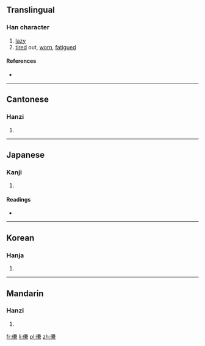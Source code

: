 ==Translingual==

===Han character===
{{Han char|rn=9|rad=人|as=21|sn=23|four=2629<sub>3</sub>|canj=人田田火 (OWWF)|ids=⿰[[亻]][[纍]]}}

# [[lazy]]
# [[tired]] out, [[worn]], [[fatigue]]d

====References====
* {{Han ref|kx=0122.080|dkj=01328|dj=0257.140|hdz=10240.060|uh=513D|ud=20797|bh=F7D0|bd=63440}}

----

==Cantonese==

===Hanzi===
{{yue-hanzi|jyut=|y=leui5}}

# {{defn|lang=yue|sort=人21}}

----

==Japanese==

===Kanji===
{{ja-kanji|grade=|rs=人21}}

# {{defn|lang=ja|sort=人21}}

====Readings====
* {{ja-readings|on=[[らい]] (rai), [[れ]] (re), [[るい]] (rui), [[ら]] (ra)|kun=[[おこたる]] (okotaru), [[やみつかれる]] (yamitsukareru)}}

----

==Korean==

===Hanja===
{{ko-hanja|hangeul=래|rv=rae|mr=rae}}

# {{defn|lang=ko|sort=人21}}

----

==Mandarin==

===Hanzi===
{{cmn-hanzi|pin=[[lěi]] ([[lei3]])|wg=lei<sup>3</sup>}}

# {{defn|lang=cmn|sort=人21}}

[[fr:儽]]
[[li:儽]]
[[pl:儽]]
[[zh:儽]]